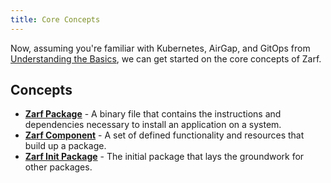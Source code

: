 ```yaml
---
title: Core Concepts
---
```


Now, assuming you're familiar with Kubernetes, AirGap, and GitOps from [Understanding the Basics](/getting-started/basics), we can get started on the core concepts of Zarf.

## Concepts

- [**Zarf Package**](/create-a-package/packages) - A binary file that contains the instructions and dependencies necessary to install an application on a system.
- [**Zarf Component**](/create-a-package/components) - A set of defined functionality and resources that build up a package.
- [**Zarf Init Package**](/create-a-package/init-package) - The initial package that lays the groundwork for other packages.
